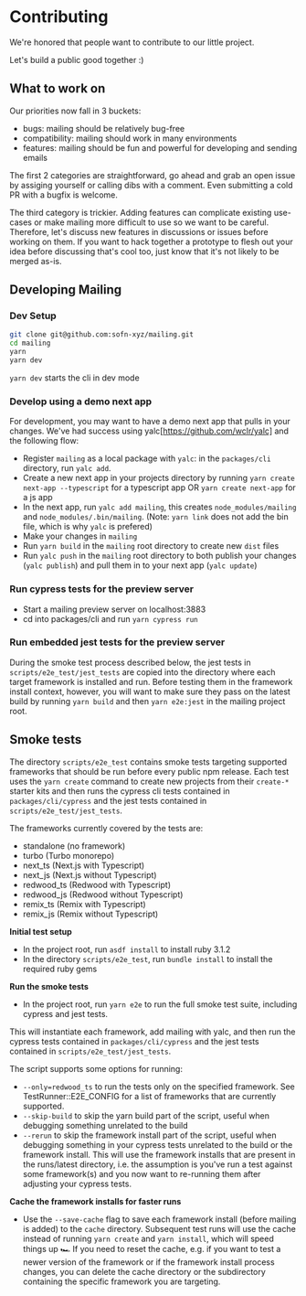 # Contributing

We're honored that people want to contribute to our little project.

Let's build a public good together :)

## What to work on

Our priorities now fall in 3 buckets:

- bugs: mailing should be relatively bug-free
- compatibility: mailing should work in many environments
- features: mailing should be fun and powerful for developing and sending emails

The first 2 categories are straightforward, go ahead and grab an open issue by assiging yourself or calling dibs with a comment. Even submitting a cold PR with a bugfix is welcome.

The third category is trickier. Adding features can complicate existing use-cases or make mailing more difficult to use so we want to be careful. Therefore, let's discuss new features in discussions or issues before working on them. If you want to hack together a prototype to flesh out your idea before discussing that's cool too, just know that it's not likely to be merged as-is.

## Developing Mailing

### Dev Setup

```bash
git clone git@github.com:sofn-xyz/mailing.git
cd mailing
yarn
yarn dev
```

`yarn dev` starts the cli in dev mode

### Develop using a demo next app

For development, you may want to have a demo next app that pulls in your changes. We've had success using yalc[https://github.com/wclr/yalc] and the following flow:

- Register `mailing` as a local package with `yalc`: in the `packages/cli` directory, run `yalc add`.
- Create a new next app in your projects directory by running `yarn create next-app --typescript` for a typescript app OR `yarn create next-app` for a js app
- In the next app, run `yalc add mailing`, this creates `node_modules/mailing` and `node_modules/.bin/mailing`. (Note: `yarn link` does not add the bin file, which is why `yalc` is prefered)
- Make your changes in `mailing`
- Run `yarn build` in the `mailing` root directory to create new `dist` files
- Run `yalc push` in the `mailing` root directory to both publish your changes (`yalc publish`) and pull them in to your next app (`yalc update`)

### Run cypress tests for the preview server

- Start a mailing preview server on localhost:3883
- cd into packages/cli and run `yarn cypress run`

### Run embedded jest tests for the preview server

During the smoke test process described below, the jest tests in `scripts/e2e_test/jest_tests` are copied into the directory where each target framework is installed and run. Before testing them in the framework install context, however, you will want to make sure they pass on the latest build by running `yarn build` and then `yarn e2e:jest` in the mailing project root.

## Smoke tests

The directory `scripts/e2e_test` contains smoke tests targeting supported frameworks that should be run before every public npm release. Each test uses the `yarn create` command to create new projects from their `create-*` starter kits and then runs the cypress cli tests contained in `packages/cli/cypress` and the jest tests contained in `scripts/e2e_test/jest_tests`.

The frameworks currently covered by the tests are:

- standalone (no framework)
- turbo (Turbo monorepo)
- next_ts (Next.js with Typescript)
- next_js (Next.js without Typescript)
- redwood_ts (Redwood with Typescript)
- redwood_js (Redwood without Typescript)
- remix_ts (Remix with Typescript)
- remix_js (Remix without Typescript)

**Initial test setup**

- In the project root, run `asdf install` to install ruby 3.1.2
- In the directory `scripts/e2e_test`, run `bundle install` to install the required ruby gems

**Run the smoke tests**

- In the project root, run `yarn e2e` to run the full smoke test suite, including cypress and jest tests.

This will instantiate each framework, add mailing with yalc, and then run the cypress tests contained in `packages/cli/cypress` and the jest tests contained in `scripts/e2e_test/jest_tests`.

The script supports some options for running:

- `--only=redwood_ts` to run the tests only on the specified framework. See TestRunner::E2E_CONFIG for a list of frameworks that are currently supported.
- `--skip-build` to skip the yarn build part of the script, useful when debugging something unrelated to the build
- `--rerun` to skip the framework install part of the script, useful when debugging something in your cypress tests unrelated to the build or the framework install. This will use the framework installs that are present in the runs/latest directory, i.e. the assumption is you've run a test against some framework(s) and you now want to re-running them after adjusting your cypress tests.

**Cache the framework installs for faster runs**

- Use the `--save-cache` flag to save each framework install (before mailing is added) to the `cache` directory. Subsequent test runs will use the cache instead of running `yarn create` and `yarn install`, which will speed things up 🏎 If you need to reset the cache, e.g. if you want to test a newer version of the framework or if the framework install process changes, you can delete the cache directory or the subdirectory containing the specific framework you are targeting.
